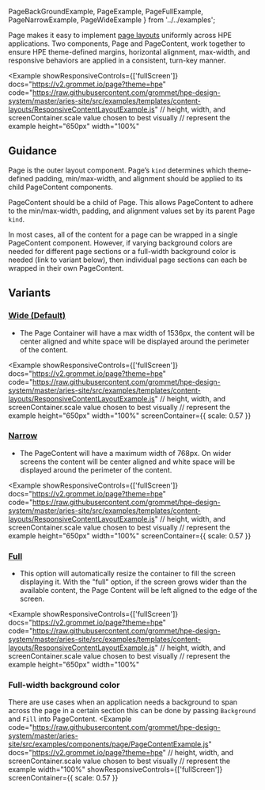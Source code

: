   PageBackGroundExample,
  PageExample, 
  PageFullExample,
  PageNarrowExample,
  PageWideExample 
} from '../../examples';

Page makes it easy to implement [page layouts](/templates/page-layouts) uniformly across HPE applications. Two components, Page and PageContent, work together to ensure HPE theme-defined margins, horizontal alignment, max-width, and responsive behaviors are applied in a consistent, turn-key manner.

<Example 
  showResponsiveControls={['fullScreen']}
  docs="https://v2.grommet.io/page?theme=hpe"
  code="https://raw.githubusercontent.com/grommet/hpe-design-system/master/aries-site/src/examples/templates/content-layouts/ResponsiveContentLayoutExample.js"
  // height, width, and screenContainer.scale value chosen to best visually 
  // represent the example
  height="650px"
  width="100%"
>
  <PageExample />
</Example>

## Guidance

Page is the outer layout component. Page’s `kind` determines which theme-defined padding, min/max-width, and alignment should be applied to its child PageContent components.

PageContent should be a child of Page. This allows PageContent to adhere to the min/max-width, padding, and alignment values set by its parent Page `kind`.

In most cases, all of the content for a page can be wrapped in a single PageContent component. However, if varying background colors are needed for different page sections or a full-width background color is needed
(link to variant below), then individual page sections can each be wrapped in their own PageContent.

## Variants 

### [Wide (Default)](https://design-system.hpe.design/templates/page-layouts#wide-default)
   - The Page Container will have a max width of 1536px, the content will be center aligned and white space will be displayed around the perimeter of the content.

<Example 
  showResponsiveControls={['fullScreen']}
  docs="https://v2.grommet.io/page?theme=hpe"
  code="https://raw.githubusercontent.com/grommet/hpe-design-system/master/aries-site/src/examples/templates/content-layouts/ResponsiveContentLayoutExample.js"
  // height, width, and screenContainer.scale value chosen to best visually 
  // represent the example
  height="650px"
  width="100%"
  screenContainer={{ scale: 0.57 }}
>
  <PageWideExample  />
</Example>


### [Narrow](https://design-system.hpe.design/templates/page-layouts#narrow) 
   - The PageContent will have a maximum width of 768px. On wider screens the content will be center aligned and white space will be displayed around the perimeter of the content.

<Example 
  showResponsiveControls={['fullScreen']}
  docs="https://v2.grommet.io/page?theme=hpe"
  code="https://raw.githubusercontent.com/grommet/hpe-design-system/master/aries-site/src/examples/templates/content-layouts/ResponsiveContentLayoutExample.js"
  // height, width, and screenContainer.scale value chosen to best visually 
  // represent the example
  height="650px"
  width="100%"
  screenContainer={{ scale: 0.57 }}
>
  <PageNarrowExample  />
</Example>
  

### [Full](https://design-system.hpe.design/templates/page-layouts#full)
   - This option will automatically resize the container to fill the screen displaying it. With the "full" option, if the screen grows wider than the available content, the Page Content will be left aligned to the edge of the screen.

<Example 
  showResponsiveControls={['fullScreen']}
  docs="https://v2.grommet.io/page?theme=hpe"
  code="https://raw.githubusercontent.com/grommet/hpe-design-system/master/aries-site/src/examples/templates/content-layouts/ResponsiveContentLayoutExample.js"
  // height, width, and screenContainer.scale value chosen to best visually 
  // represent the example
  height="650px"
  width="100%"
>
  <PageFullExample  />
</Example>


### Full-width background color
There are use cases when an application needs a background to span across the page in a 
certain section this can be done by passing `Background` and `Fill` into PageContent.
<Example
  code="https://raw.githubusercontent.com/grommet/hpe-design-system/master/aries-site/src/examples/components/page/PageContentExample.js"
  docs="https://v2.grommet.io/page?theme=hpe"
  // height, width, and screenContainer.scale value chosen to best visually 
  // represent the example
  width="100%" 
  showResponsiveControls={['fullScreen']}
  screenContainer={{ scale: 0.57 }}
>
  <PageBackGroundExample />
</Example>



